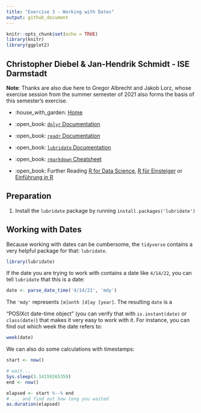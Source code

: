 ```yaml
---
title: "Exercise 3 - Working with Dates"
output: github_document
---
```


```r
knitr::opts_chunk$set(echo = TRUE)
library(knitr)
library(ggplot2)
```

## Christopher Diebel & Jan-Hendrik Schmidt - ISE Darmstadt

**Note**: Thanks are also due here to Gregor Albrecht and Jakob Lorz, whose exercise session from the summer semester of 2021 also forms the basis of this semester's exercise.

-   :house_with_garden: [Home](./README.md)

-   :open_book: [`dplyr` Documentation](https://dplyr.tidyverse.org/reference/index.html)

-   :open_book: [`readr` Documentation](https://readr.tidyverse.org/reference/index.html)

-   :open_book: [`lubridate` Documentation](https://lubridate.tidyverse.org/reference/index.html)

-   :open_book: [`rmarkdown` Cheatsheet](./rmarkdown-cheatsheet-2.0.pdf)

-   :open_book: Further Reading [R for Data Science](https://r4ds.had.co.nz/), [R für Einsteiger](http://aproxy.ulb.tu-darmstadt.de:2058/book/index.cfm?bok_id=1993358) or [Einführung in R](https://methodenlehre.github.io/einfuehrung-in-R/index.html)

## Preparation

1.  Install the `lubridate` package by running `install.packages('lubridate')`

## Working with Dates

Because working with dates can be cumbersome, the `tidyverse` contains a very helpful package for that: `lubridate`.

```r
library(lubridate)
```

If the date you are trying to work with contains a date like `4/14/22`, you can tell `lubridate` that this is a date:

```r
date <- parse_date_time('4/14/22', 'mdy')
```

The `'mdy'` represents `[m]onth [d]ay [year]`. The resulting `date` is a

"POSIXct date-time object" (you can verify that with `is.instant(date)` or `class(date)`) that makes it very easy to work with it. For instance, you can find out which week the date refers to:

```r
week(date)
```

We can also do some calculations with timestamps:

```r
start <- now()

# wait...
Sys.sleep(3.14159265359)
end <- now()

elapsed <- start %--% end
# ... and find out how long you waited
as.duration(elapsed)
```
